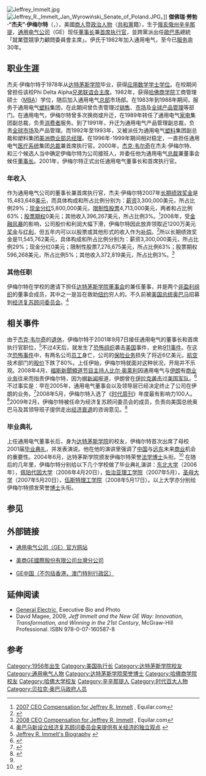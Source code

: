 {{noteTA
|T=zh-cn:杰夫·伊梅尔特;zh-tw:傑夫·伊梅特;zh-hant:傑夫·伊梅爾特;zh-hk:謝夫·伊梅特;
|1=zh-hans:伊梅尔特;zh-hant:伊梅爾特;zh-tw:伊梅特;zh-hant:伊梅特;
|2=zh-tw:傑夫:zh-hans:杰夫;zh-hk:謝夫;zh-hant:傑夫;
|3=zh-tw:傑佛瑞;zh-cn:杰弗里;zh-hk:謝菲;zh-hant:傑弗里;
|4=zh-tw:勞勃;zh-hant:羅伯特;zh-hk:羅拔;zh-hans:罗伯特;
|5=zh-tw:威爾許;zh-hans:韦尔奇;zh-hant:韋爾奇;
|6=zh-tw:詹姆士·麥納尼;zh-cn:詹姆斯·麦克纳尼;zh-hk:占士·麥納尼;
|7=zh-hans:纳代利;zh-hant:納代利;zh-tw:納德利;
|8=zh-cn:奥莱利;zh-tw:歐萊利;zh-hk:奧賴利;zh-hant:奧萊利;
}}
{{Infobox officeholder
|name        = 傑佛瑞·R·伊梅特
|image       = JeffreyRImmeltAugust2009.jpg
|office      = [[通用电气|通用电气]][[董事长|董事长]]兼[[首席执行官|首席执行官]]
|term_start  = {{start date|2001|9|7}}
|term_end    = 
|predecessor = [[傑克·威爾許|傑克·威爾許]]
|successor   = 
|birth_name  = Jeffrey Robert Immelt
|birth_date  = {{birth date and age|1956|2|19}}
|birth_place = {{USA}}[[俄亥俄州|俄州]][[辛辛那提_(俄亥俄州)|辛辛那提]]
|death_date  = 
|death_place = 
|party       = [[共和黨_(美國)|共和黨]]
|spouse      = 安德莉亞·伊梅特<!--Andrea Immelt-->
|children    = 莎拉<!--Sarah-->
|alma_mater  = [[达特茅斯学院|达特茅斯学院]]<br>[[哈佛商学院|哈佛大學]]
}}
[[File:Jeffrey_Immelt.jpg|thumb]]
[[File:Jeffrey_R._Immelt_Jan_Wyrowiński_Senate_of_Poland.JPG|thumb]]。]]
'''傑佛瑞·勞勃·“杰夫”·伊梅尔特'''（{{lang-en|Jeffrey Robert "Jeff" Immelt}}，{{bd|1956年|2月19日|||catIdx=伊梅尔特，杰夫}}），美國[[商人|商人]]暨[[政治人物|政治人物]]（[[共和黨_(美國)|共和黨]]籍），生于[[俄亥俄州|俄亥俄州]][[辛辛那提|辛辛那提]]，[[通用电气|通用电气公司]]（GE）现任[[董事长|董事长]]兼[[首席执行官|首席执行官]]，並跨黨派出任[[歐巴馬|歐巴馬]]總統「就業暨競爭力顧問委員會主席」。伊氏于1982年加入通用电气，至今已[[服务|服务]]逾30年。

==职业生涯==
杰夫·伊梅尔特于1978年从[[达特茅斯学院|达特茅斯学院]]毕业，获得[[应用数学|应用数学]][[学士学位|学士学位]]。在校期间曾担任该校Phi Delta Alpha[[兄弟会|兄弟联谊会]][[主席|主席]]。1982年，获得[[哈佛|哈佛]][[商学院|商学院]]工商管理硕士（[[MBA|MBA]]）学位，随后加入通用电气[[总部|总部]]市场部。在1983年到1988年期间，服务于通用电气[[塑料|塑料]]集团，在此期间曾负责管理过[[销售|销售]]、[[市场|市场]]及[[全球|全球]][[产品管理|产品管理]]等部门。在通用电气，伊梅尔特曾多次换岗或升迁，在1989年转任了通用电气[[家电|家电]]集团副总裁，负责[[消费者|消费者]]服务。到了1991年，升迁为通用电气产品管理副总裁，负责[[全球市场|全球市场]]及产品管理。而1992年至1993年，又被派任为通用电气[[塑料|塑料]]集团副总裁和塑料集团[[美洲|美洲]][[商业部|商业部]][[总经理|总经理]]。在1996年-1999年期间相对稳定，一直担任通用电气[[医疗|医疗]][[系统|系统]]集团[[总裁|总裁]]兼首席执行官。2000年，[[杰克·韦尔奇|杰克·韦尔奇]]在杰夫·伊梅尔特、{{tsl|en|Robert Nardelli|勞勃·納德利}}和{{tsl|en|James McNerney|詹姆士·麥納尼}}三个候选人当中确定伊梅尔特为公司接班人，并委任他为通用电气[[总裁|总裁]]兼董事会候任[[董事长|董事长]]。2001年，伊梅尔特正式出任通用电气董事长和首席执行官。

===年收入===
作为通用电气公司的董事长兼首席执行官，杰夫·伊梅尔特2007年[[长期绩效奖金|长期绩效奖金]]是15,483,648[[美元|美元]]，而具体构成和所占比例分别为：[[薪资|薪资]]3,300,000美元，所占比例29%；[[现金分红|现金分红]]5,800,000美元，[[限制性股票|限制性股票]]4,713,000美元，两者和占比例63%；[[股票期权|股票期权]]0美元；其他收入396,267美元，所占比例3%。<ref> [http://www.equilar.com/CEO_Compensation/GENERAL_ELECTRIC_CO_Jeffrey_R._Immelt.php 2007 CEO Compensation for Jeffrey R. Immelt ] {{webarchive|url=https://web.archive.org/web/20090614022929/http://www.equilar.com/CEO_Compensation/GENERAL_ELECTRIC_CO_Jeffrey_R._Immelt.php |date=2009-06-14 }}, Equilar.com</ref>2008年，受[[金融风暴|金融风暴]]的影响，公司股价和利润大幅下滑，伊梅尔特因此放弃领取近1200万美元[[奖金|奖金]]与[[红利|红利]]，但五年内可以以股票或其他形式的收入作为[[补偿|补偿]]。<ref>{{cite web |url=http://finance.nfdaily.cn/content/2009-02/20/content_4928017.htm |title=惠普CEO带头降薪20% 高管降15%并波及普通员工 |publisher=南方报网 |date=2009-02-20 |accessdate=2009-06-04 }}{{Dead link|date=2019年4月 |bot=InternetArchiveBot |fix-attempted=yes }}</ref>所以长期绩效奖金是11,545,762美元，具体构成和所占比例分别为：薪资3,300,000美元，所占比例29%；现金分红0美元；限制性股票7,276,675美元，所占比例63%；股票期权596,268美元，所占比例5%；其他收入372,819美元，所占比例3%。<ref> [http://www.equilar.com/CEO_Compensation/General_Electric_Jeffrey_R._Immelt.php 2008 CEO Compensation for Jeffrey R. Immelt] {{webarchive|url=https://web.archive.org/web/20100318060108/http://www.equilar.com/CEO_Compensation/General_Electric_Jeffrey_R._Immelt.php |date=2010-03-18 }}, Equilar.com</ref>

===其他任职===
伊梅尔特在学校的邀请下担任[[达特茅斯学院|达特茅斯学院]][[董事会|董事会]]的兼任董事，并是两个[[非盈利组织|非盈利组织]]的董事会成员，其中之一是旨在救助[[纽约|纽约]]穷人的{{le|罗宾汉基金会|Robin Hood Foundation}}。不久前被[[美国|美国]][[总统|总统]][[奥巴马|奥巴马]]招募到[[经济复苏顾问委员会|经济复苏顾问委员会]]。<ref name="#1">[http://content.caixun.com/NE/01/66/NE0166ie.shtm 奥巴马新设立经济复苏顾问委员会来提供有关经济的独立观点] {{webarchive|url=https://web.archive.org/web/20090411194242/http://content.caixun.com/NE/01/66/NE0166ie.shtm |date=2009-04-11 }}</ref>

==相关事件==
由于[[杰克·韦尔奇|杰克·韦尔奇]]的[[退休|退休]]，伊梅尔特于2001年9月7日接任通用电气的董事长和首席执行官职位，<ref>[http://www.ge.com/company/leadership/ceo.html Jeffrey R. Immelt's Biography<!-- Bot-generated title -->] {{webarchive|url=https://web.archive.org/web/20100102203402/http://www.ge.com/company/leadership/ceo.html |date=2010-01-02 }}</ref>不过4天后，就发生了[[恐怖组织|恐怖组织]]袭击[[美国|美国]]事件，史称[[911事件|911事件]]。在这次[[恐怖事件|恐怖事件]]中，有两名公司[[员工|员工]]身亡，公司的[[保险|保险业务]]损失了将近6亿美元，[[航空|航空]]技术部门的[[股价|股价]]下跌了80%。上任伊始，伊梅尔特就面对这种状况，开局并不乐观。2008年4月，[[福斯新聞頻道|福斯新聞頻道]][[节目主持人|节目主持人]][[比尔·奥莱利|比尔·奥莱利]]因通用电气与[[伊朗|伊朗]]有[[商业|商业]][[业务|业务]]往来而指责伊梅尔特，因为据[[新闻|新闻]]报道，伊朗曾在[[伊拉克|伊拉克]][[袭击|袭击]]过[[美国|美国]][[军队|军队]]。<ref>{{cite web | url = http://pajamasmedia.com/blog/how-iran-is-killing-us-troops-in-iraq/ | title = How Iran Is Killing U.S. Troops in Iraq | work = Pajamas Media | accessdate = 2009-04-24 | archive-date = 2011-10-18 | archive-url = https://web.archive.org/web/20111018201901/http://pajamasmedia.com/blog/how-iran-is-killing-us-troops-in-iraq/ | dead-url = no }}</ref>不过事实是：早在2005年，通用电气董事会以及领导层已经决定终止了公司在伊朗的业务。<ref>{{cite web | url = http://www.ge.com/news/our_viewpoints/iran.html | title = GE's Iran Policy | publisher = ge.com | accessdate = 2009-04-27 | deadurl = yes | archiveurl = https://web.archive.org/web/20090423042013/http://www.ge.com/news/our_viewpoints/iran.html | archivedate = 2009-04-23 }}</ref>2008年5月，伊梅尔特入选了《[[时代周刊|时代周刊]]》年度最有影响力100人。<ref>{{Cite web |url=http://www.time.com/time/time100/ |title=Time.Com<!-- Bot generated title --> |access-date=2009-05-15 |archive-date=2000-08-15 |archive-url=https://web.archive.org/web/20000815221644/http://www.time.com/time/time100/ |dead-url=yes }}</ref>2009年2月，伊梅尔特被任命为经济复苏顾问委员会的成员，负责向美国总统奥巴马及其领导班子提供走出[[经济衰退|经济衰退]]的咨询意见。<ref name="#1"/>

===毕业典礼===
上任通用电气董事长后，身为[[达特茅斯学院|达特茅斯学院]]的校友，伊梅尔特首次出席了母校{{le|塞耶爾工程學院|Thayer School of Engineering}}2001届[[毕业典礼|毕业典礼]]，并发表演说。他在他的演讲里强调了[[中国|中国]]与[[远东|远东]]未来[[商业|商业]]机会的重要性。2004年6月，达特茅斯学院颁发伊梅尔特荣誉[[法学博士|法学博士]]头衔。<ref>{{cite web | url = http://www.dartmouth.edu/~news/releases/2004/06/13i.html | title = Dartmouth Commencement 2004 | work = Dartmouth News Releases | accessdate = 2007-08-16 | deadurl = yes | archiveurl = https://web.archive.org/web/20071016230647/http://www.dartmouth.edu/~news/releases/2004/06/13i.html | archivedate = 2007年10月16日 | df =  }}</ref> 在随后的几年里，伊梅尔特分别给以下几个学校做了毕业典礼演讲：[[东北大学|东北大学]]（2006年），[[佩珀代因大学|佩珀代因大学]]（2006年4月20日），[[佐治亚理工学院|佐治亚理工学院]]（2007年5月），[[圣母大学|圣母大学]]（2007年5月20日），[[伍斯特理工学院|伍斯特理工学院]]（2008年5月17日）。以上大学亦分别给伊梅尔特颁发荣誉[[博士|博士]]头衔。

==参见==
{{main|通用电气领导人列表}}

==外部链接==
*{{en}}[http://www.ge.com 通用电气公司（GE）官方网站] {{Wayback|url=http://www.ge.com/ |date=20071228124654 }}
*{{zh-hant}}[http://www.ge-taiwan.com/index.asp 美商GE國際股份有限公司台灣分公司] {{Wayback|url=http://www.ge-taiwan.com/index.asp |date=20090111032559 }}
*{{zh-hans}}[https://web.archive.org/web/20090520040246/http://www.ge.com.cn/ GE中国（不包括香港，澳门特别行政区）]

==延伸阅读==
*[https://web.archive.org/web/20100102203402/http://www.ge.com/company/leadership/ceo.html General Electric], Executive Bio and Photo
* David Magee, 2009, ''Jeff Immelt and the New GE Way: Innovation, Transformation, and Winning in the 21st Century'', McGraw-Hill Professional. ISBN 978-0-07-160587-8

==参考==
{{Reflist}}

{{start box}}
{{s-bus}}
{{succession box
| title = [[通用电气|通用电气]][[董事长|董事长]]
| before= [[杰克·韦尔奇|杰克·韦尔奇]]
| after= 在职
| years=2001 – 至今}}
{{succession box
| title = [[通用电气|通用电气]][[首席执行官|首席执行官]]
| before= [[杰克·韦尔奇|杰克·韦尔奇]]
| after= 在职
| years=2001 – 至今}}
{{end box}}

{{Authority control}}
{{DEFAULTSORT:Immelt, Jeffrey}}
[[Category:1956年出生|Category:1956年出生]]
[[Category:美国执行长|Category:美国执行长]]
[[Category:达特茅斯学院校友|Category:达特茅斯学院校友]]
[[Category:通用电气人物|Category:通用电气人物]]
[[Category:达特茅斯学院荣誉博士|Category:达特茅斯学院荣誉博士]]
[[Category:哈佛商学院校友|Category:哈佛商学院校友]]
[[Category:哈佛大学校友|Category:哈佛大学校友]]
[[Category:辛辛那提人|Category:辛辛那提人]]
[[Category:时代百大人物|Category:时代百大人物]]
[[Category:贝拉克·奥巴马政府人员|Category:贝拉克·奥巴马政府人员]]